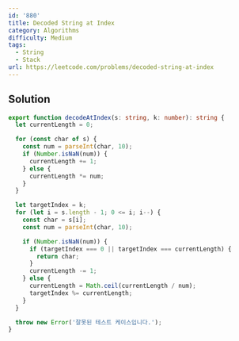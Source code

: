 ```yaml
---
id: '880'
title: Decoded String at Index
category: Algorithms
difficulty: Medium
tags:
  - String
  - Stack
url: https://leetcode.com/problems/decoded-string-at-index
---
```


## Solution

```typescript filename="solution.ts" copy
export function decodeAtIndex(s: string, k: number): string {
  let currentLength = 0;

  for (const char of s) {
    const num = parseInt(char, 10);
    if (Number.isNaN(num)) {
      currentLength += 1;
    } else {
      currentLength *= num;
    }
  }

  let targetIndex = k;
  for (let i = s.length - 1; 0 <= i; i--) {
    const char = s[i];
    const num = parseInt(char, 10);

    if (Number.isNaN(num)) {
      if (targetIndex === 0 || targetIndex === currentLength) {
        return char;
      }
      currentLength -= 1;
    } else {
      currentLength = Math.ceil(currentLength / num);
      targetIndex %= currentLength;
    }
  }

  throw new Error('잘못된 테스트 케이스입니다.');
}
```
